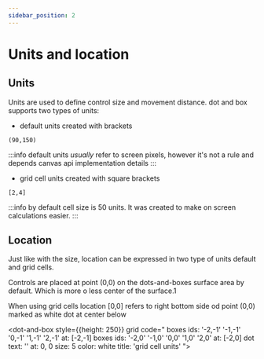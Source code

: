 ```yaml
---
sidebar_position: 2
---
```


# Units and location

## Units

Units are used to define control size and movement distance.
dot and box supports two types of units:

- default units created with brackets

```dabl
(90,150)
```
:::info
default units *usually* refer to screen pixels, however it's not a rule and depends canvas api implementation details
:::

- grid cell units created with square brackets

```dabl
[2,4]
```
:::info
by default cell size is 50 units. It was created to make on screen calculations easier.
:::


## Location

Just like with the size, location can be expressed in two type of units default and grid cells.

Controls are placed at point (0,0) on the dots-and-boxes surface area by default.
Which is more o less center of the surface.1

When using grid cells location [0,0] refers to right bottom side od point (0,0) marked as white dot at center below

<dot-and-box style={{height: 250}} grid code="
    boxes ids: '-2,-1' '-1,-1' '0,-1' '1,-1' '2,-1' at: [-2,-1]
    boxes ids: '-2,0' '-1,0' '0,0' '1,0' '2,0' at: [-2,0]
    dot text: '' at: 0, 0 size: 5 color: white
    title: 'grid cell units'
    ">
</dot-and-box>




